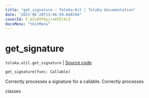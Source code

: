 ```yaml
---
title: "get_signature — Toloka-Kit | Toloka documentation"
date: "2023-06-20T13:46:59.668194"
coverId: F_bIcOYF9yjrxkPZrXc3
docsMenu: "tkitMenu"
---
```


# get_signature

`toloka.util.get_signature` | [Source code](https://github.com/Toloka/toloka-kit/blob/v1.2.0/src/util/__init__.py#L48)

```python
get_signature(func: Callable)
```

Correctly processes a signature for a callable. Correctly processes

classes